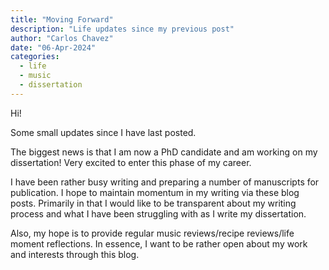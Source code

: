 ```yaml
---
title: "Moving Forward"
description: "Life updates since my previous post"
author: "Carlos Chavez"
date: "06-Apr-2024"
categories: 
  - life
  - music
  - dissertation
---
```


Hi! 

Some small updates since I have last posted. 

The biggest news is that I am now a PhD candidate and am working on my dissertation! Very excited to enter this phase of my career. 

I have been rather busy writing and preparing a number of manuscripts for publication. I hope to maintain momentum in my writing via these blog posts. Primarily in that I would like to be transparent about my writing process and what I have been struggling with as I write my dissertation. 

Also, my hope is to provide regular music reviews/recipe reviews/life moment reflections. In essence, I want to be rather open about my work and interests through this blog. 